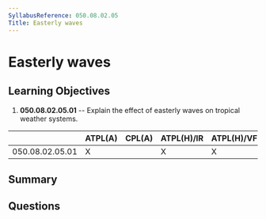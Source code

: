 ```yaml
---
SyllabusReference: 050.08.02.05
Title: Easterly waves
---
```


# Easterly waves

## Learning Objectives

1. **050.08.02.05.01** -- Explain the effect of easterly waves on tropical weather
   systems.

|                 | ATPL(A) | CPL(A) | ATPL(H)/IR | ATPL(H)/VFR | CPL(H) | IR  | CBIR(A) |
| --------------- | ------- | ------ | ---------- | ----------- | ------ | --- | ------- |
| 050.08.02.05.01 | X       |        | X          | X           |        |     |         |

## Summary

## Questions
